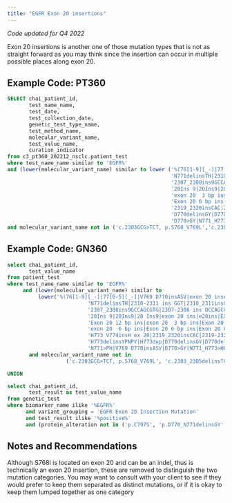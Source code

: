 ```yaml
---
title: "EGFR Exon 20 insertions"
---
```

*Code updated for Q4 2022*

Exon 20 insertions is another one of those mutation types that is not as straight forward as you may think since the insertion can occur in multiple possible places along exon 20.  



## Example Code: PT360
```sql
SELECT chai_patient_id,
       test_name_name,
       test_date,
       test_collection_date,
       genetic_test_type_name,
       test_method_name,
       molecular_variant_name,
       test_value_name,
       curation_indicator
from c3_pt360_202212_nsclc.patient_test
where test_name_name similar to 'EGFR%'
and (lower(molecular_variant_name) similar to lower ('%(76[1-9][_-]|77[0-5][_-]|V769 D770insASV|exon 20 insertion|exon 20 insertion|EXON 20 Insertion|' ||
                                                     'N771delinsTH|2310-2311 ins GGT|2310_2311insGGT|2311_2312ins8GCGTGGACA|2307-2308 ins GCCAGCGTG|' ||
                                                     '2307_2308ins9GCCAGCGTG|2307-2308 ins OCCAGCGTG|2307_2308ins9|H773DELINSPHPN|exon 20  8 bp ins|' ||
                                                     '20Ins 9|20Ins9|20 Ins9|exon 20 ins|e20ins|EXON 20 INS|exon 20  12 bp ins|Exon 20 12 bp ins|' ||
                                                     'exon 20  3 bp ins|Exon 20 3 bp ins|2317delinsTACT|exon 20c[.]2312_2313insACAC|exon 20  6 bp ins|' ||
                                                     'Exon 20 6 bp ins|Exon 20 8 bp ins|A775 G776insYVMA exon 20|H773delinsYY|H773 V774insH ex 20|' ||
                                                     '2319_2320insCAC|2319-2320 ins CAC|2319 2320insCAC|2319-2320 ins CAC|H773delinsYPNPY|H773dup|' ||
                                                     'D770delinsGY|D770delinsGY|2308_2309insGTT|2311_2312delinsGGGTT|N771delinsGF|N771>PH|V769 D770insASV|' ||
                                                     'D770>GY|N771_H773>HHPH|N771>KG|N771_P772>SVDNA|H773>YNPY|2284-5_2290dup)%'))
and molecular_variant_name not in ('c.2303GCG>TCT, p.S768_V769L','c.2303_2305delinsTCT, p.S768_V769delinsIL','p.D770_N771delinsGY');
```


## Example Code: GN360
```sql
select chai_patient_id,
       test_value_name
from patient_test
where test_name_name similar to 'EGFR%'
     and (lower(molecular_variant_name) similar to
          lower('%(76[1-9][_-]|77[0-5][_-]|V769 D770insASV|exon 20 insertion|exon 20 insertion|EXON 20 Insertion|' ||
                          'N771delinsTH|2310-2311 ins GGT|2310_2311insGGT|2311_2312ins8GCGTGGACA|2307-2308 ins GCCAGCGTG|' ||
                          '2307_2308ins9GCCAGCGTG|2307-2308 ins OCCAGCGTG|2307_2308ins9|H773DELINSPHPN|exon 20  8 bp ins|' ||
                          '20Ins 9|20Ins9|20 Ins9|exon 20 ins|e20ins|EXON 20 INS|exon 20  12 bp ins|' ||
                          'Exon 20 12 bp ins|exon 20  3 bp ins|Exon 20 3 bp ins|2317delinsTACT|exon 20c[.]2312_2313insACAC|' ||
                          'exon 20  6 bp ins|Exon 20 6 bp ins|Exon 20 8 bp ins|A775 G776insYVMA exon 20|H773delinsYY|' ||
                          'H773 V774insH ex 20|2319_2320insCAC|2319-2320 ins CAC|2319 2320insCAC|2319-2320 ins CAC|' ||
                          'H773delinsYPNPY|H773dup|D770delinsGY|D770delinsGY|2308_2309insGTT|2311_2312delinsGGGTT|N771delinsGF|' ||
                          'N771>PH|V769 D770insASV|D770>GY|N771_H773>HHPH|N771>KG|N771_P772>SVDNA|H773>YNPY|2284-5_2290dup)%'))
       and molecular_variant_name not in
                   ('c.2303GCG>TCT, p.S768_V769L', 'c.2303_2305delinsTCT, p.S768_V769delinsIL', 'p.D770_N771delinsGY')

UNION

select chai_patient_id,
       test_result as test_value_name
from genetic_test
where biomarker_name ilike '%EGFR%'
      and variant_grouping = 'EGFR Exon 20 Insertion Mutation'
      and test_result ilike '%positive%'
      and (protein_alteration not in ('p.C797S', 'p.D770_N771delinsGY', 'p.S768_V769L', 'p.S768_V769delinsIL') or protein_alteration is null)
```


## Notes and Recommendations
Although S768I is located on exon 20 and can be an indel, thus is technically an exon 20 insertion, these are removed to distinguish the two mutation categories. You may want to consult with your client to see if they would prefer to keep them separated as distinct mutations, or if it is okay to keep them lumped together as one category